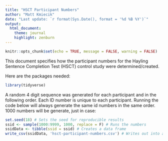 ```yaml
---
title: "HSCT Participant Numbers"
author: "Matt Kmiecik"
date: "Last update: `r format(Sys.Date(), format = '%d %B %Y')`"
output: 
  html_document:
    theme: journal
    highlight: zenburn
---
```


```r
knitr::opts_chunk$set(echo = TRUE, message = FALSE, warning = FALSE)
```

This document specifies how the participant numbers for the Hayling Sentence Completion Test (HSCT) control study were determined/created.

Here are the packages needed:

```r
library(tidyverse)
```

A random 4 digit sequence was generated for each participant and in the following order. Each ID number is unique to each participant. Running the code below will always generate the same id numbers in the same order. 1000 numbers will be generate, just in case:

```r
set.seed(18) # Sets the seed for reproducible results
ssid <- sample(1000:9999, 1000, replace = F) # Runs the numbers
ssidData <- tibble(ssid = ssid) # Creates a data frame
write_csv(ssidData, 'hsct-participant-numbers.csv') # Writes out into a *.csv
```

